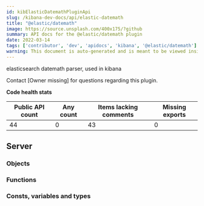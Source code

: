 ```yaml
---
id: kibElasticDatemathPluginApi
slug: /kibana-dev-docs/api/elastic-datemath
title: "@elastic/datemath"
image: https://source.unsplash.com/400x175/?github
summary: API docs for the @elastic/datemath plugin
date: 2022-03-14
tags: ['contributor', 'dev', 'apidocs', 'kibana', '@elastic/datemath']
warning: This document is auto-generated and is meant to be viewed inside our experimental, new docs system. Reach out in #docs-engineering for more info.
---
```


elasticsearch datemath parser, used in kibana

Contact [Owner missing] for questions regarding this plugin.

**Code health stats**

| Public API count  | Any count | Items lacking comments | Missing exports |
|-------------------|-----------|------------------------|-----------------|
| 44 | 0 | 43 | 0 |

## Server

### Objects
<DocDefinitionList data={elasticDatemathObj.server.objects}/>

### Functions
<DocDefinitionList data={elasticDatemathObj.server.functions}/>

### Consts, variables and types
<DocDefinitionList data={elasticDatemathObj.server.misc}/>

